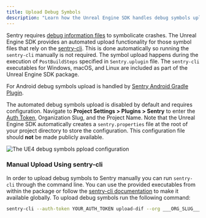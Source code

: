 ```yaml
---
title: Upload Debug Symbols
description: "Learn how the Unreal Engine SDK handles debug symbols upload."
---
```


Sentry requires [debug information files](/platforms/unreal/data-management/debug-files/) to symbolicate crashes. The Unreal Engine SDK provides an automated upload functionality for those symbol files that rely on the [sentry-cli](/product/cli/). This is done automatically so running the `sentry-cli` manually is not required. The symbol upload happens during the execution of `PostBuildSteps` specified in `Sentry.uplugin` file. The `sentry-cli` executables for Windows, macOS, and Linux are included as part of the Unreal Engine SDK package.

<Note>

For Android debug symbols upload is handled by [Sentry Android Gradle Plugin](/platforms/android/gradle).

</Note>

The automated debug symbols upload is disabled by default and requires configuration. Navigate to **Project Settings > Plugins > Sentry** to enter the [Auth Token](https://sentry.io/api/), Organization Slug, and the Project Name. Note that the Unreal Engine SDK automatically creates a `sentry.properties` file at the root of your project directory to store the configuration. This configuration file should **not** be made publicly available.

![The UE4 debug symbols ppload configuration](unreal-debug-symbols.png)

### Manual Upload Using sentry-cli

In order to upload debug symbols to Sentry manually you can run `sentry-cli` through the command line. You can use the provided executables from within the package or follow the [sentry-cli documentation](/product/cli/installation/) to make it available globally. To upload debug symbols run the following command:

```bash
sentry-cli --auth-token YOUR_AUTH_TOKEN upload-dif --org ___ORG_SLUG___ --project ___PROJECT_SLUG___ PATH_TO_SYMBOLS
```
